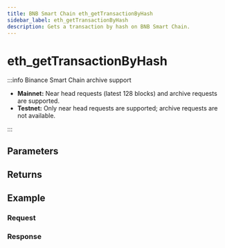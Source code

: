 ```yaml
---
title: BNB Smart Chain eth_getTransactionByHash
sidebar_label: eth_getTransactionByHash
description: Gets a transaction by hash on BNB Smart Chain.
---
```




# eth_getTransactionByHash

<Description />

:::info Binance Smart Chain archive support

- **Mainnet:** Near head requests (latest 128 blocks) and archive requests are supported.
- **Testnet:** Only near head requests are supported; archive requests are not available.

:::

## Parameters


<Params />

## Returns


<Returns />

## Example


<Example />

### Request


<Request />

### Response


<Response />
